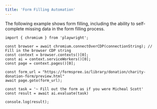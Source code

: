 ```yaml
---
title: 'Form Filling Automation'
---
```


The following example shows form filling, including the ability to self-complete missing data in the form filling process.

```tsx node.js
import { chromium } from 'playwright';

const browser = await chromium.connectOverCDP(connectionString); // Fill in the browser CDP string
const context = browser.contexts()[0];
const ai = context.serviceWorkers()[0];
const page = context.pages()[0];

const form_url = "https://formspree.io/library/donation/charity-donation-form/preview.html"
await page.goto(form_url);

const task = '~ Fill out the form as if you were Micheal Scott'
const result = await ai.evaluate(task)

console.log(result);
```